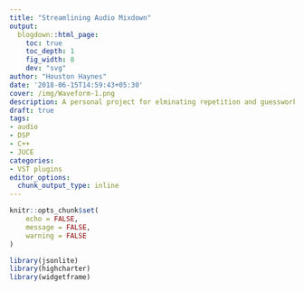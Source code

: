 ---
title: "Streamlining Audio Mixdown"
output:
  blogdown::html_page:
    toc: true
    toc_depth: 1
    fig_width: 8
    dev: "svg"
author: "Houston Haynes"
date: '2018-06-15T14:59:43+05:30'
cover: /img/Waveform-1.png
description: A personal project for elminating repetition and guesswork in the autio pre-mastering process
draft: true
tags:
- audio
- DSP
- C++
- JUCE
categories: 
- VST plugins
editor_options: 
  chunk_output_type: inline
---
```{r setup, include=FALSE}
knitr::opts_chunk$set(
	echo = FALSE,
	message = FALSE,
	warning = FALSE
)

library(jsonlite)
library(highcharter)
library(widgetframe)
```

